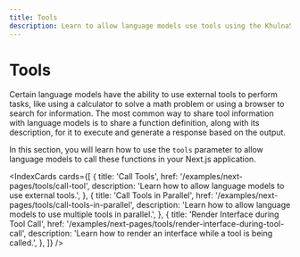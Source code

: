 ```yaml
---
title: Tools
description: Learn to allow language models use tools using the KhulnaSoft AI SDK in your Next.js Pages Router application
---
```


# Tools

Certain language models have the ability to use external tools to perform tasks, like using a calculator to solve a math problem or using a browser to search for information. The most common way to share tool information with language models is to share a function definition, along with its description, for it to execute and generate a response based on the output.

In this section, you will learn how to use the `tools` parameter to allow language models to call these functions in your Next.js application.

<IndexCards
  cards={[
    {
      title: 'Call Tools',
      href: '/examples/next-pages/tools/call-tool',
      description: 'Learn how to allow language models to use external tools.',
    },
    {
      title: 'Call Tools in Parallel',
      href: '/examples/next-pages/tools/call-tools-in-parallel',
      description:
        'Learn how to allow language models to use multiple tools in parallel.',
    },
    {
      title: 'Render Interface during Tool Call',
      href: '/examples/next-pages/tools/render-interface-during-tool-call',
      description:
        'Learn how to render an interface while a tool is being called.',
    },
  ]}
/>
